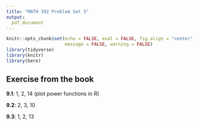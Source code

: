 ```yaml
---
title: "MATH 392 Problem Set 5"
output: 
  pdf_document
---
```


```r
knitr::opts_chunk$set(echo = FALSE, eval = FALSE, fig.align = "center", 
                      message = FALSE, warning = FALSE)
library(tidyverse)
library(knitr)
library(here)
```


## Exercise from the book

**9.1**: 1, 2, 14 (plot power functions in R)

**9.2**: 2, 3, 10

**9.3**: 1, 2, 13